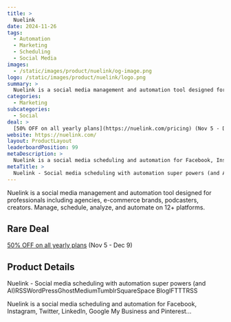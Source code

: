 ```yaml
---
title: >
  Nuelink
date: 2024-11-26
tags:
  - Automation
  - Marketing
  - Scheduling
  - Social Media
images:
  - /static/images/product/nuelink/og-image.png
logo: /static/images/product/nuelink/logo.png
summary: >
  Nuelink is a social media management and automation tool designed for professionals including agencies, e-commerce brands, podcasters, creators. Manage, schedule, analyze, and automate on 12+ platforms.
categories:
  - Marketing
subcategories:
  - Social
deal: >
  [50% OFF on all yearly plans](https://nuelink.com/pricing) (Nov 5 - Dec 9)
website: https://nuelink.com/
layout: ProductLayout
leaderboardPosition: 99
metaDescription: >
  Nuelink is a social media scheduling and automation for Facebook, Instagram, Twitter, LinkedIn, Google My Business and Pinterest...
metaTitle: >
  Nuelink - Social media scheduling with automation super powers (and AI)RSSWordPressGhostMediumTumblrSquareSpace BlogIFTTTRSS
---
```

Nuelink is a social media management and automation tool designed for professionals including agencies, e-commerce brands, podcasters, creators. Manage, schedule, analyze, and automate on 12+ platforms.

## Rare Deal

[50% OFF on all yearly plans](https://nuelink.com/pricing) (Nov 5 - Dec 9)

## Product Details

Nuelink - Social media scheduling with automation super powers (and AI)RSSWordPressGhostMediumTumblrSquareSpace BlogIFTTTRSS

Nuelink is a social media scheduling and automation for Facebook, Instagram, Twitter, LinkedIn, Google My Business and Pinterest...
